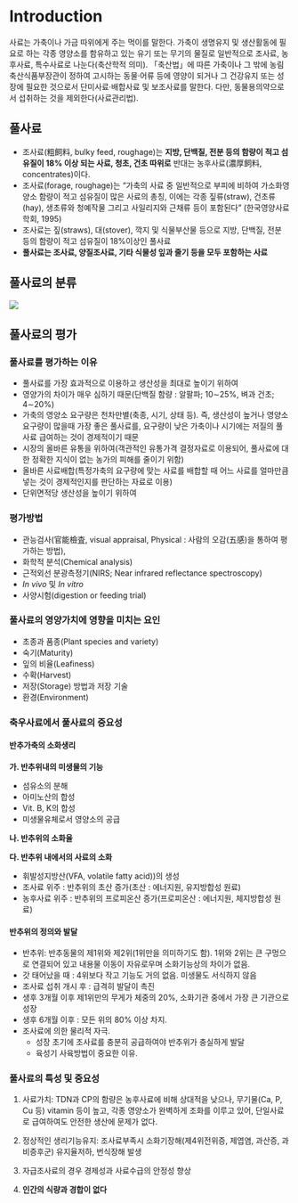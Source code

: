 # Introduction {#intro}  

사료는 가축이나 가금 따위에게 주는 먹이를 말한다. 가축이 생명유지 및 생산활동에 필요로 하는 각종 영양소를 함유하고 있는 유기 또는 무기의 물질로 일반적으로 조사료, 농후사료, 특수사료로 나눈다(축산학적 의미). 「축산법」에 따른 가축이나 그 밖에 농림축산식품부장관이 정하여 고시하는 동물·어류 등에 영양이 되거나 그 건강유지 또는 성장에 필요한 것으로서 단미사료·배합사료 및 보조사료를 말한다. 다만, 동물용의약으로서 섭취하는 것을 제외한다(사료관리법).

## 풀사료

- 조사료(粗飼料, bulky feed, roughage)는 **지방, 단백질, 전분 등의 함량이 적고 섬유질이 18% 이상 되는 사료, 청초, 건초 따위로** 반대는 농후사료(濃厚飼料, concentrates)이다.
- 조사료(forage, roughage)는 "가축의 사료 중 일반적으로 부피에 비하여 가소화영양소 함량이 적고 섬유질이 많은 사료의 총칭, 이에는 각종 짚류(straw), 건초류(hay), 생초류와 청예작물 그리고 사일리지와 근채류 등이 포함된다" (한국영양사료학회, 1995)
- 조사료는 짚(straws), 대(stover), 깍지 및 식물부산물 등으로 지방, 단백질, 전분 등의 함량이 적고 섬유질이 18%이상인 풀사료
- **풀사료는 조사료, 양질조사료, 기타 식물성 잎과 줄기 등을 모두 포함하는 사료**

## 풀사료의 분류
![](figures/classification.png)

## 풀사료의 평가
### 풀사료를 평가하는 이유
- 풀사료를 가장 효과적으로 이용하고 생산성을 최대로 높이기 위하여
- 영양가의 차이가 매우 심하기 때문(단백질 함량 : 알팔파; 10∼25%, 벼과  건초; 4∼20%)
- 가축의 영양소 요구량은 천차만별(축종, 시기, 상태 등). 즉, 생산성이 높거나 영양소 요구량이 많을때 가장 좋은 풀사료를, 요구량이 낮은 가축이나 시기에는 저질의 풀사료 급여하는 것이 경제적이기 때문
- 시장의 올바른 유통을 위하여(객관적인 유통가격 결정자료로 이용되어, 풀사료에 대한 정확한 지식이 없는 농가의 피해를 줄이기 위함)
- 올바른 사료배합(특정가축의 요구량에 맞는 사료를 배합할 때 어느 사료를 얼마만큼 넣는 것이 경제적인지를 판단하는 자료로 이용)
- 단위면적당 생산성을 높이기 위하여


### 평가방법
- 관능검사(官能檢査, visual appraisal, Physical : 사람의 오감(五感)을 통하여 평가하는 방법), 
- 화학적 분석(Chemical analysis)
- 근적외선 분광측정기(NIRS; Near infrared reflectance spectroscopy)
- *In vivo* 및 *In vitro*
- 사양시험(digestion or feeding trial)

### 풀사료의 영양가치에 영향을 미치는 요인
- 초종과 품종(Plant species and variety)
- 숙기(Maturity)
- 잎의 비율(Leafiness)
- 수확(Harvest)
- 저장(Storage) 방법과 저장 기술
- 환경(Environment)

### 축우사료에서 풀사료의 중요성
#### 반추가축의 소화생리

**가. 반추위내의 미생물의 기능**  

- 섬유소의 분해  
- 아미노산의 합성  
- Vit. B, K의 합성  
- 미생물유체로서 영양소의 공급  

**나. 반추위의 소화율**  

**다. 반추위 내에서의 사료의 소화**  

- 휘발성지방산(VFA, volatile fatty acid))의 생성  
- 조사료 위주 : 반추위의 초산 증가(초산 : 에너지원, 유지방합성 원료)  
- 농후사료 위주 : 반추위의 프로피온산 증가(프로피온산 : 에너지원, 체지방합성 원료)  

#### 반추위의 정의와 발달
- 반추위: 반추동물의 제1위와 제2위(1위만을 의미하기도 함). 1위와 2위는 큰 구멍으로 연결되어 있고 내용물 이동이 자유로우며 소화기능상의 차이가 없음.
- 갓 태어났을 때 : 4위보다 작고 기능도 거의 없음. 미생물도 서식하지 않음
- 조사료 섭취 개시 후 : 급격히 발달이 촉진
- 생후 3개월 이후 제1위만의 무게가 체중의 20%, 소화기관 중에서 가장 큰 기관으로 성장
- 생후 6개월 이후 : 모든 위의 80% 이상 차지.  
- 조사료에 의한 물리적 자극.
    + 성장 초기에 조사료를 충분히 공급하여야 반추위가 충실하게 발달
    + 육성기 사육방법이 중요한 이유.
    
### 풀사료의 특성 및 중요성
1. 사료가치: TDN과 CP의 함량은 농후사료에 비해 상대적을 낮으나, 무기물(Ca, P, Cu 등) vitamin 등이 높고, 각종 영양소가 완벽하게 조화를 이루고 있어, 단일사료로 급여하여도 안전한 생산에 문제가 없다.

2. 정상적인 생리기능유지: 조사료부족시 소화기장해(제4위전위증, 제엽염, 과산증, 과비증후군) 유지율저하, 번식장해 발생

3. 자급조사료의 경우 경제성과 사료수급의 안정성 향상

4. **인간의 식량과 경합이 없다**



